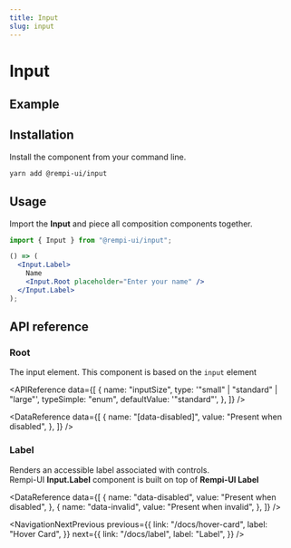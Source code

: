 ```yaml
---
title: Input
slug: input
---
```


# Input

<Description text="Captures user input." />

## Example

<PreviewComponent name="input" />

## Installation

Install the component from your command line.

```bash
yarn add @rempi-ui/input
```

## Usage

Import the <strong>Input</strong> and piece all composition components together.

```jsx
import { Input } from "@rempi-ui/input";

() => (
  <Input.Label>
    Name
    <Input.Root placeholder="Enter your name" />
  </Input.Label>
);
```

## API reference

### Root

The input element. This component is based on the <code>input</code> element

<APIReference
  data={[
    {
      name: "inputSize",
      type: '"small" | "standard" | "large"',
      typeSimple: "enum",
      defaultValue: '"standard"',
    },
  ]}
/>

<DataReference
  data={[
    {
      name: "[data-disabled]",
      value: "Present when disabled",
    },
  ]}
/>

### Label

Renders an accessible label associated with controls.<br />
Rempi-UI <strong>Input.Label</strong> component is built on top of <strong>Rempi-UI Label</strong>

<MoreInfo componentName="Rempi-UI Label" componentLink="/docs/label" />

<DataReference
  data={[
    {
      name: "data-disabled",
      value: "Present when disabled",
    },
    {
      name: "data-invalid",
      value: "Present when invalid",
    },
  ]}
/>

<NavigationNextPrevious
  previous={{
    link: "/docs/hover-card",
    label: "Hover Card",
  }}
  next={{
    link: "/docs/label",
    label: "Label",
  }}
/>
